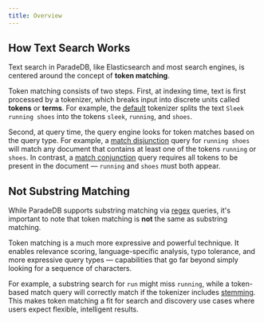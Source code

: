 ```yaml
---
title: Overview
---
```


## How Text Search Works

Text search in ParadeDB, like Elasticsearch and most search engines, is centered around the concept of **token matching**.

Token matching consists of two steps. First, at indexing time, text is first processed by a tokenizer, which breaks input into discrete units called **tokens** or
**terms**. For example, the [default](/documentation/indexing/) tokenizer splits the text `Sleek running shoes` into the tokens `sleek`, `running`, and `shoes`.

Second, at query time, the query engine looks for token matches based on the query type.
For example, a [match disjunction](/documentation/v2/full-text/match#match-disjunction) query for `running shoes` will match any document that contains at least one of the tokens `running` or `shoes`.
In contrast, a [match conjunction](/documentation/v2/full-text/match#match-conjunction) query requires all tokens to be present in the document — `running` and `shoes` must both appear.

## Not Substring Matching

While ParadeDB supports substring matching via [regex](/documentation/v2/query-builder/term/regex) queries, it's important to note that token matching is **not** the
same as substring matching.

Token matching is a much more expressive and powerful technique. It enables relevance scoring, language-specific analysis, typo tolerance, and more expressive query types — capabilities that go far beyond simply looking for a sequence of characters.

For example, a substring search for `run` might miss `running`, while a token-based match query will correctly match if the tokenizer includes [stemming](documentation/indexing/token_filters#stemmer). This makes token matching a fit for search and discovery use cases where users expect flexible, intelligent results.

